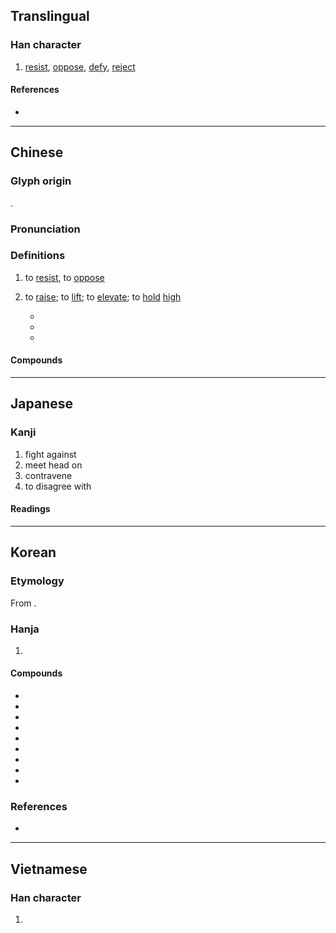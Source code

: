 {{character info}}
==Translingual==

===Han character===
{{Han char|rn=64|rad=手|as=04|sn=7|four=50017|canj=QYHN|ids=⿰扌亢}}

# [[resist]], [[oppose]], [[defy]], [[reject]]

====References====
* {{Han ref|kx=0422.020|dkj=11889|dj=0769.020|hdz=31843.040|uh=6297|ud=25239|bh=A7DC|bd=42972}}

----

==Chinese==
{{zh-forms}}

===Glyph origin===
{{Han etym}}
{{Han compound|手|亢|alt1=扌|ls=psc|c1=s|c2=p}}.

===Pronunciation===
{{zh-pron
|m=kàng
|m-s=
|c=kong3
|c-t=
|g=
|h=pfs=khong;gd=kong4
|j=
|mb=kǎng
|md=káung
|mn=khòng
|mn-t=kang3
|w=
|x=
|mc=y
|oc=y
|cat=v
}}

===Definitions===
{{zh-hanzi}}

# to [[resist]], to [[oppose]]
#: {{zh-x|抗日.戰爭|"War of '''Resistance Against''' Japan" (the {{w|Second Sino-Japanese War}})}}
# {{lb|zh|obsolete}} to [[raise]]; to [[lift]]; to [[elevate]]; to [[hold]] [[high]]
#* {{zh-x|大-侯 既-抗，弓-矢 斯-張。|The great target '''is set up''';<br>The bows and arrows are made ready for the shooting.|ref=Shijing}}
#* {{zh-x|卑-溼、重-遲、貪利，則 抗 之 以 高-志。|The self-deprecating people, the encumbered and sluggish, and the pettily covetous ones — we '''elevate''' them with a high spirit.|ref=Xunzi}}
#* {{zh-x|寧{nìng} 與 騏驥 '''@亢'''-軛 乎？將{jiāng} 隨 駑馬 之-跡 乎？|Shall I rather '''hold myself aloft''' in the yoke of Pegasus, or waste away after the tracks of a Rocinante?|ref=Chuci}}

====Compounds====
{{zh-der|抗體|反抗|抗日|抗爭|抗議|八年抗戰|不可抗力|不可抗拒|對抗|對抗賽|分庭抗禮|不抗不卑|反抗期|匹配阻抗|抗議書|拮抗|抗頡作用|抗戰歌曲|抗手|抗邁|抗禮|抗氧化劑|抗告|抵抗權|暴抗|抵抗|抵抗力|抗志|抗力|抗行|抗震|抗溼紙|抗血清|抗糧|抗凝血劑|抗直|抗辯|抗衡|抗拒|抗戰勝利|抗戰|抗憂鬱藥|抗塵走俗|拒抗|抗原|抗首|抗暴|擣虛撇抗|抗顏|抗疏|搭抗|抗旱|抗心希古|抗敵|抗藥性|抗節|抗戰夫人|抗力點|抗稅|抗命|抗議文學|抗章|撇抗|抗組織胺|抗菌素|抗毒血清|抗毒素|狼抗|抗菌血清|抗利尿素|抗論|抗足|抗日戰爭|抗生素|負嵎頑抗|阻抗|高抗|頑抗|違抗|難與抗衡|負隅頑抗|抗逆力}}

----

==Japanese==

===Kanji===
{{ja-kanji|grade=c|rs=手04}}

# fight against
# meet head on
# contravene
# to disagree with

====Readings====
{{ja-readings
|goon=こう<かう, ごう<がう
|kanon=こう<かう
|kun=あらが-う, ふせ-ぐ
}}

----

==Korean==

===Etymology===
From {{der|ko|ltc|-}} {{ltc-l|抗|id=1}}.

===Hanja===
{{ko-hanja-search}}
{{ko-hanja|막다|막을|항}}

# {{hanja form of|항|[[fight]] [[against]]}}

====Compounds====
{{der-top3|Compounds}}
* {{ko-l|저항|抵抗}}
* {{ko-l|항의|抗議}}
* {{ko-l|항거|抗拒}}
* {{ko-l|대항|對抗}}
* {{ko-l|항변|抗辯}}
* {{ko-l|반항|反抗}}
* {{ko-l|항소|抗訴}}
* {{ko-l|항체|抗體}}
* {{ko-l|항암|抗癌}}
{{der-bottom}}

===References===
* {{R:hanjadoc|3856}}

----

==Vietnamese==

===Han character===
{{vi-hantu|[[kháng]]|rs=手04}}

# {{rfdef|vi|sort=手04}}